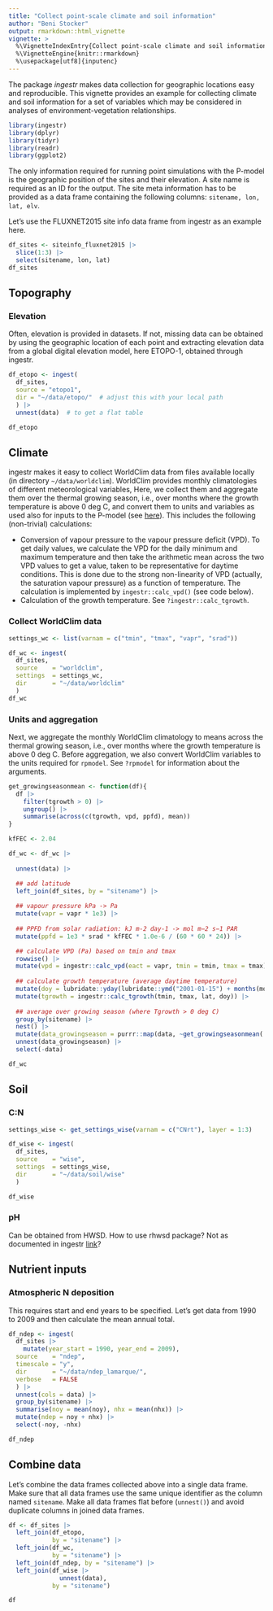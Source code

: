 ```yaml
---
title: "Collect point-scale climate and soil information"
author: "Beni Stocker"
output: rmarkdown::html_vignette
vignette: >
  %\VignetteIndexEntry{Collect point-scale climate and soil information}
  %\VignetteEngine{knitr::rmarkdown}
  %\usepackage[utf8]{inputenc}
---
```


The package *ingestr* makes data collection for geographic locations easy and reproducible. This vignette provides an example for collecting climate and soil information for a set of variables which may be considered in analyses of environment-vegetation relationships.

```r
library(ingestr)
library(dplyr)
library(tidyr)
library(readr)
library(ggplot2)
```


The only information required for running point simulations with the P-model is the geographic position of the sites and their elevation. A site name is required as an ID for the output. The site meta information has to be provided as a data frame containing the following columns: `sitename, lon, lat, elv`. 

Let's use the FLUXNET2015 site info data frame from ingestr as an example here.
```r
df_sites <- siteinfo_fluxnet2015 |> 
  slice(1:3) |> 
  select(sitename, lon, lat)
df_sites
```

## Topography

### Elevation

Often, elevation is provided in datasets. If not, missing data can be obtained by using the geographic location of each point and extracting elevation data from a global digital elevation model, here ETOPO-1, obtained through ingestr.

```r
df_etopo <- ingest(
  df_sites,
  source = "etopo1",
  dir = "~/data/etopo/"  # adjust this with your local path
  ) |> 
  unnest(data)  # to get a flat table

df_etopo
```

## Climate

ingestr makes it easy to collect WorldClim data from files available locally (in directory `~/data/worldclim`). WorldClim provides monthly climatologies of different meteorological variables, Here, we collect them and aggregate them over the thermal growing season, i.e., over months where the growth temperature is above 0 deg C, and convert them to units and variables as used also for inputs to the P-model (see [here]()). This includes the following (non-trivial) calculations:

- Conversion of vapour pressure to the vapour pressure deficit (VPD). To get daily values, we calculate the VPD for the daily minimum and maximum temperature and then take the arithmetic mean across the two VPD values to get a value, taken to be representative for daytime conditions. This is done due to the strong non-linearity of VPD (actually, the saturation vapour pressure) as a function of temperature. The calculation is implemented by `ingestr::calc_vpd()` (see code below).
- Calculation of the growth temperature. See `?ingestr::calc_tgrowth`.

### Collect WorldClim data

```r
settings_wc <- list(varnam = c("tmin", "tmax", "vapr", "srad"))

df_wc <- ingest(
  df_sites,
  source    = "worldclim",
  settings  = settings_wc,
  dir       = "~/data/worldclim"
  )
df_wc
```

### Units and aggregation

Next, we aggregate the monthly WorldClim climatology to means across the thermal growing season, i.e., over months where the growth temperature is above 0 deg C. Before aggregation, we also convert WorldClim variables to the units required for `rpmodel`. See `?rpmodel` for information about the arguments.
```r
get_growingseasonmean <- function(df){
  df |> 
    filter(tgrowth > 0) |> 
    ungroup() |> 
    summarise(across(c(tgrowth, vpd, ppfd), mean))
}

kfFEC <- 2.04

df_wc <- df_wc |> 
  
  unnest(data) |> 

  ## add latitude
  left_join(df_sites, by = "sitename") |> 
  
  ## vapour pressure kPa -> Pa
  mutate(vapr = vapr * 1e3) |>
  
  ## PPFD from solar radiation: kJ m-2 day-1 -> mol m−2 s−1 PAR
  mutate(ppfd = 1e3 * srad * kfFEC * 1.0e-6 / (60 * 60 * 24)) |>

  ## calculate VPD (Pa) based on tmin and tmax
  rowwise() |> 
  mutate(vpd = ingestr::calc_vpd(eact = vapr, tmin = tmin, tmax = tmax)) |> 
  
  ## calculate growth temperature (average daytime temperature)
  mutate(doy = lubridate::yday(lubridate::ymd("2001-01-15") + months(month - 1))) |> 
  mutate(tgrowth = ingestr::calc_tgrowth(tmin, tmax, lat, doy)) |> 
  
  ## average over growing season (where Tgrowth > 0 deg C)
  group_by(sitename) |> 
  nest() |> 
  mutate(data_growingseason = purrr::map(data, ~get_growingseasonmean(.))) |> 
  unnest(data_growingseason) |> 
  select(-data)

df_wc
```

## Soil

### C:N

```r
settings_wise <- get_settings_wise(varnam = c("CNrt"), layer = 1:3)

df_wise <- ingest(
  df_sites,
  source    = "wise",
  settings  = settings_wise,
  dir       = "~/data/soil/wise"
  )

df_wise
```

### pH

Can be obtained from HWSD. How to use rhwsd package? Not as documented in ingestr [link](https://computationales.github.io/ingestr/articles/example.html#hwsd-1)?

## Nutrient inputs

### Atmospheric N deposition

This requires start and end years to be specified. Let's get data from 1990 to 2009 and then calculate the mean annual total.

```r
df_ndep <- ingest(
  df_sites |> 
    mutate(year_start = 1990, year_end = 2009),
  source    = "ndep",
  timescale = "y",
  dir       = "~/data/ndep_lamarque/",
  verbose   = FALSE
  ) |> 
  unnest(cols = data) |> 
  group_by(sitename) |> 
  summarise(noy = mean(noy), nhx = mean(nhx)) |> 
  mutate(ndep = noy + nhx) |> 
  select(-noy, -nhx)

df_ndep
```


## Combine data

Let's combine the data frames collected above into a single data frame. Make sure that all data frames use the same unique identifier as the column named `sitename`. Make all data frames flat before (`unnest()`) and avoid duplicate columns in joined data frames.
```r
df <- df_sites |> 
  left_join(df_etopo, 
            by = "sitename") |> 
  left_join(df_wc,
            by = "sitename") |> 
  left_join(df_ndep, by = "sitename") |> 
  left_join(df_wise |> 
              unnest(data), 
            by = "sitename")

df
```

